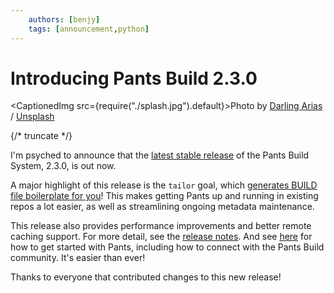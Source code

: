 ```yaml
---
    authors: [benjy]
    tags: [announcement,python]
---
```


# Introducing Pants Build 2.3.0

<CaptionedImg src={require("./splash.jpg").default}>Photo by [Darling Arias](https://unsplash.com/@darlingarias?utm_source=ghost&utm_medium=referral&utm_campaign=api-credit) / [Unsplash](https://unsplash.com/?utm_source=ghost&utm_medium=referral&utm_campaign=api-credit)</CaptionedImg>

{/* truncate */}

I'm psyched to announce that the [latest stable release](https://pypi.org/project/pantsbuild.pants/) of the Pants Build System, 2.3.0, is out now.

A major highlight of this release is the `tailor` goal, which [generates BUILD file boilerplate for you](../2021-03-19-tailoring-pants-to-your-codebase/index.md)! This makes getting Pants up and running in existing repos a lot easier, as well as streamlining ongoing metadata maintenance.

This release also provides performance improvements and better remote caching support. For more detail, see the [release notes](https://www.pantsbuild.org/docs/release-notes-2-3). And see [here](https://www.pantsbuild.org/) for how to get started with Pants, including how to connect with the Pants Build community. It's easier than ever!

Thanks to everyone that contributed changes to this new release!
